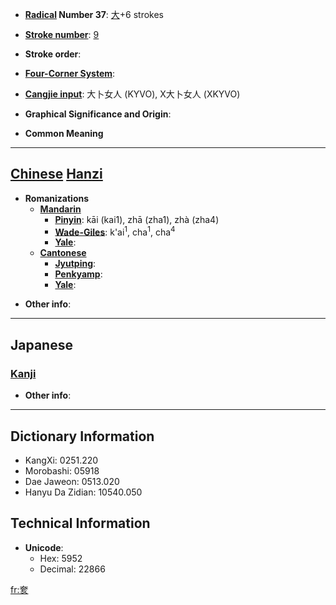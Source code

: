 * '''[[Wiktionary:Chinese radical index| Radical]] Number 37''': [[Wiktionary:Chinese radical index 大|大]]+6 strokes

* '''[[Wiktionary:Chinese total strokes index|Stroke number]]''': [[Wiktionary:Chinese total strokes index 9|9]]

* '''Stroke order''': 

* '''[[Wiktionary:Chinese four corner index|Four-Corner System]]''': 

* '''[[Wiktionary:Chinese Cangjie index|Cangjie input]]''': 大卜女人 (KYVO), X大卜女人 (XKYVO)

* '''Graphical Significance and Origin''': 

* '''Common Meaning'''

----

== [[Chinese]] [[Hanzi]] ==

* '''Romanizations'''
** '''[[Mandarin]]'''
*** '''[[Pinyin]]''': kāi (kai1), zhā (zha1), zhà (zha4)
*** '''[[Wade-Giles]]''': k'ai<sup>1</sup>, cha<sup>1</sup>, cha<sup>4</sup>
*** '''[[Yale]]''': 
** '''[[Cantonese]]'''
*** '''[[Jyutping]]''':
*** '''[[Penkyamp]]''': 
*** '''[[Yale]]''': 

* '''Other info''': 

----

==Japanese==
===[[Kanji]]===
{{kanji|on readings=[[かい]] (kai), [[ほう]] (hō), [[ぶ]] (bu)|kun readings=[[たてまつうる]] (tatematsuuru), [[まつる]] (matsuru)}}

* '''Other info''':  

----

== Dictionary Information ==

* KangXi: 0251.220
* Morobashi: 05918
* Dae Jaweon: 0513.020
* Hanyu Da Zidian: 10540.050

== Technical Information ==

* '''Unicode''':
** Hex: 5952
** Decimal: 22866

[[fr:奒]]
